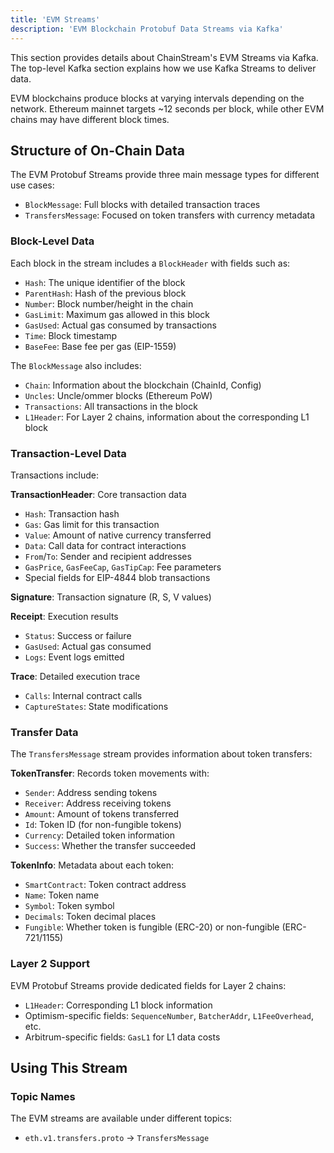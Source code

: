 ```yaml
---
title: 'EVM Streams'
description: 'EVM Blockchain Protobuf Data Streams via Kafka'
---
```


This section provides details about ChainStream's EVM Streams via Kafka. The top-level Kafka section explains how we use Kafka Streams to deliver data.

EVM blockchains produce blocks at varying intervals depending on the network. Ethereum mainnet targets ~12 seconds per block, while other EVM chains may have different block times.

## Structure of On-Chain Data

The EVM Protobuf Streams provide three main message types for different use cases:

- `BlockMessage`: Full blocks with detailed transaction traces
- `TransfersMessage`: Focused on token transfers with currency metadata

### Block-Level Data

Each block in the stream includes a `BlockHeader` with fields such as:

- `Hash`: The unique identifier of the block
- `ParentHash`: Hash of the previous block
- `Number`: Block number/height in the chain
- `GasLimit`: Maximum gas allowed in this block
- `GasUsed`: Actual gas consumed by transactions
- `Time`: Block timestamp
- `BaseFee`: Base fee per gas (EIP-1559)

The `BlockMessage` also includes:

- `Chain`: Information about the blockchain (ChainId, Config)
- `Uncles`: Uncle/ommer blocks (Ethereum PoW)
- `Transactions`: All transactions in the block
- `L1Header`: For Layer 2 chains, information about the corresponding L1 block

### Transaction-Level Data

Transactions include:

**TransactionHeader**: Core transaction data
- `Hash`: Transaction hash
- `Gas`: Gas limit for this transaction
- `Value`: Amount of native currency transferred
- `Data`: Call data for contract interactions
- `From`/`To`: Sender and recipient addresses
- `GasPrice`, `GasFeeCap`, `GasTipCap`: Fee parameters
- Special fields for EIP-4844 blob transactions

**Signature**: Transaction signature (R, S, V values)

**Receipt**: Execution results
- `Status`: Success or failure
- `GasUsed`: Actual gas consumed
- `Logs`: Event logs emitted

**Trace**: Detailed execution trace
- `Calls`: Internal contract calls
- `CaptureStates`: State modifications

### Transfer Data

The `TransfersMessage` stream provides information about token transfers:

**TokenTransfer**: Records token movements with:
- `Sender`: Address sending tokens
- `Receiver`: Address receiving tokens
- `Amount`: Amount of tokens transferred
- `Id`: Token ID (for non-fungible tokens)
- `Currency`: Detailed token information
- `Success`: Whether the transfer succeeded

**TokenInfo**: Metadata about each token:
- `SmartContract`: Token contract address
- `Name`: Token name
- `Symbol`: Token symbol
- `Decimals`: Token decimal places
- `Fungible`: Whether token is fungible (ERC-20) or non-fungible (ERC-721/1155)

### Layer 2 Support

EVM Protobuf Streams provide dedicated fields for Layer 2 chains:

- `L1Header`: Corresponding L1 block information
- Optimism-specific fields: `SequenceNumber`, `BatcherAddr`, `L1FeeOverhead`, etc.
- Arbitrum-specific fields: `GasL1` for L1 data costs

## Using This Stream

### Topic Names

The EVM streams are available under different topics:

- `eth.v1.transfers.proto` → `TransfersMessage`